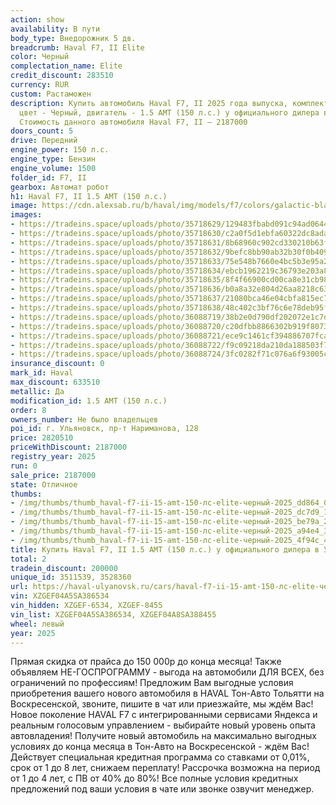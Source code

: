 ```yaml
---
action: show
availability: В пути
body_type: Внедорожник 5 дв.
breadcrumb: Haval F7, II Elite
color: Черный
complectation_name: Elite
credit_discount: 283510
currency: RUR
custom: Растаможен
description: Купить автомобиль Haval F7, II 2025 года выпуска, комплектация Elite,
  цвет - Черный, двигатель - 1.5 AMT (150 л.с.) у официального дилера в г. Ульяновск.
  Стоимость данного автомобиля Haval F7, II – 2187000
doors_count: 5
drive: Передний
engine_power: 150 л.с.
engine_type: Бензин
engine_volume: 1500
folder_id: F7, II
gearbox: Автомат робот
h1: Haval F7, II 1.5 AMT (150 л.с.)
image: https://cdn.alexsab.ru/b/haval/img/models/f7/colors/galactic-black.webp
images:
- https://tradeins.space/uploads/photo/35718629/129483fbabd091c94ad0644eefedd864.JPG
- https://tradeins.space/uploads/photo/35718630/c2a0f5d1ebfa60322dc8ada464edc7d9.JPG
- https://tradeins.space/uploads/photo/35718631/8b68960c902cd330210b63f8e44be79a.JPG
- https://tradeins.space/uploads/photo/35718632/9befc8bb90ab32b30f0b409c76ea94e4.JPG
- https://tradeins.space/uploads/photo/35718633/75e548b7660e4bc5b3e95a2722c4f94c.JPG
- https://tradeins.space/uploads/photo/35718634/ebcb1962219c36793e203a8cf196cb5e.JPG
- https://tradeins.space/uploads/photo/35718635/8f4f66900cd00ca8e31cb98dc7867818.JPG
- https://tradeins.space/uploads/photo/35718636/b0a8a32e804d26aa8218c63eb6f82782.JPG
- https://tradeins.space/uploads/photo/35718637/21080bca46e04cbfa815ec7a39042f6d.JPG
- https://tradeins.space/uploads/photo/35718638/48c402c3bf76c6e78deb95ffda06dc04.JPG
- https://tradeins.space/uploads/photo/36088719/38b2e0d790df202072e1c7dd191590ca.jpg
- https://tradeins.space/uploads/photo/36088720/c20dfbb8866302b919f80735762f0846.jpg
- https://tradeins.space/uploads/photo/36088721/ece9c1461cf394886707fca68b823921.jpg
- https://tradeins.space/uploads/photo/36088722/f9c09218da210da188503f74cc40bda3.jpg
- https://tradeins.space/uploads/photo/36088724/3fc0282f71c076a6f93005c86fedba61.jpg
insurance_discount: 0
mark_id: Haval
max_discount: 633510
metallic: Да
modification_id: 1.5 AMT (150 л.с.)
order: 8
owners_number: Не было владельцев
poi_id: г. Ульяновск, пр-т Нариманова, 128
price: 2820510
priceWithDiscount: 2187000
registry_year: 2025
run: 0
sale_price: 2187000
state: Отличное
thumbs:
- /img/thumbs/thumb_haval-f7-ii-15-amt-150-лс-elite-черный-2025_dd864_0.webp
- /img/thumbs/thumb_haval-f7-ii-15-amt-150-лс-elite-черный-2025_dc7d9_1.webp
- /img/thumbs/thumb_haval-f7-ii-15-amt-150-лс-elite-черный-2025_be79a_2.webp
- /img/thumbs/thumb_haval-f7-ii-15-amt-150-лс-elite-черный-2025_a94e4_3.webp
- /img/thumbs/thumb_haval-f7-ii-15-amt-150-лс-elite-черный-2025_4f94c_4.webp
title: Купить Haval F7, II 1.5 AMT (150 л.с.) у официального дилера в Ульяновске
total: 2
tradein_discount: 200000
unique_id: 3511539, 3528360
url: https://haval-ulyanovsk.ru/cars/haval-f7-ii-15-amt-150-лс-elite-черный-2025/
vin: XZGEF04A5SA386534
vin_hidden: XZGEF-6534, XZGEF-8455
vin_list: XZGEF04A5SA386534, XZGEF04A8SA388455
wheel: левый
year: 2025
---
```

<p>
 Прямая скидка от прайса до 150 000р до конца месяца! Также объявляем НЕ-ГОСПРОГРАММУ - выгода на автомобили ДЛЯ ВСЕХ, без ограничений по профессиям! Предложим Вам выгодные условия приобретения вашего нового автомобиля в HAVAL Тон-Авто Тольятти на Воскресенской, звоните, пишите в чат или приезжайте, мы ждём Вас! Новое поколение HAVAL F7 с интегрированными сервисами Яндекса и реальным голосовым управлением - выбирайте новый уровень опыта автовладения! Получите новый автомобиль на максимально выгодных условиях до конца месяца в Тон-Авто на Воскресенской - ждём Вас! Действует специальная кредитная программа со ставками от 0,01%, срок от 1 до 8 лет, снижаем переплату! Рассрочка возможна на период от 1 до 4 лет, с ПВ от 40% до 80%! Все полные условия кредитных предложений под ваши условия в чате или звонке озвучит менеджер.
</p>
<p>
</p>
<p>
</p>
